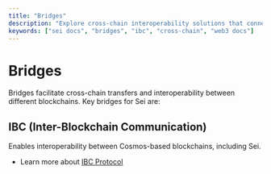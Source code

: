 ```yaml
---
title: "Bridges"
description: "Explore cross-chain interoperability solutions that connect Sei with other networks, including IBC and other major bridges."
keywords: ["sei docs", "bridges", "ibc", "cross-chain", "web3 docs"]
---
```



# Bridges

Bridges facilitate cross-chain transfers and interoperability between different blockchains. Key bridges for Sei are:

<AppCardsGridCategory category="bridge" />

## IBC (Inter-Blockchain Communication)

Enables interoperability between Cosmos-based blockchains, including Sei.

- Learn more about [IBC Protocol](/dev-tutorials/ibc-protocol)
